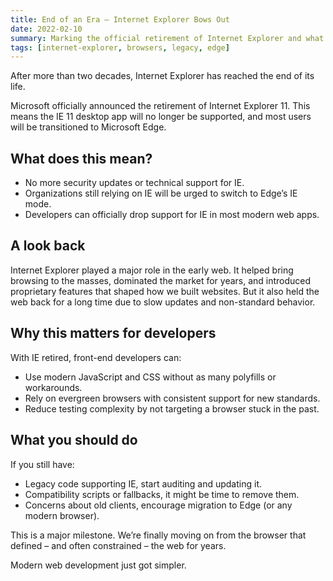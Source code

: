 ```yaml
---
title: End of an Era – Internet Explorer Bows Out
date: 2022-02-10
summary: Marking the official retirement of Internet Explorer and what it means for developers.
tags: [internet-explorer, browsers, legacy, edge]
---
```


After more than two decades, Internet Explorer has reached the end of its life.

Microsoft officially announced the retirement of Internet Explorer 11. This means the IE 11 desktop app will no longer be supported, and most users will be transitioned to Microsoft Edge.

## What does this mean?

- No more security updates or technical support for IE.
- Organizations still relying on IE will be urged to switch to Edge’s IE mode.
- Developers can officially drop support for IE in most modern web apps.

## A look back

Internet Explorer played a major role in the early web. It helped bring browsing to the masses, dominated the market for years, and introduced proprietary features that shaped how we built websites. But it also held the web back for a long time due to slow updates and non-standard behavior.

## Why this matters for developers

With IE retired, front-end developers can:

- Use modern JavaScript and CSS without as many polyfills or workarounds.
- Rely on evergreen browsers with consistent support for new standards.
- Reduce testing complexity by not targeting a browser stuck in the past.

## What you should do

If you still have:

- Legacy code supporting IE, start auditing and updating it.
- Compatibility scripts or fallbacks, it might be time to remove them.
- Concerns about old clients, encourage migration to Edge (or any modern browser).

This is a major milestone. We’re finally moving on from the browser that defined – and often constrained – the web for years.

Modern web development just got simpler.

